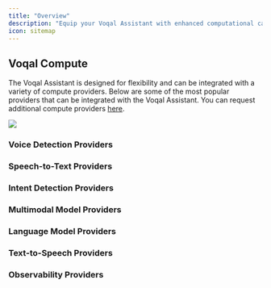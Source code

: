 ```yaml
---
title: "Overview"
description: "Equip your Voqal Assistant with enhanced computational capabilities"
icon: sitemap
---
```


## Voqal Compute

The Voqal Assistant is designed for flexibility and can be integrated with a variety of compute providers.
Below are some of the most popular providers that can be integrated with the Voqal Assistant.
You can request additional compute providers [here](https://github.com/voqal/voqal/issues).

<img src="/images/bring_your_own_ai.svg"/>

### Voice Detection Providers

<CardGroup cols={4}>
<Card
    title="Picovoice"
    href="/compute/vad/picovoice"
    icon="trophy-star"
></Card>
<Card
    title="Voqal"
    href="/compute/vad/voqal"
    icon="star-half"
></Card>
</CardGroup>

### Speech-to-Text Providers

<CardGroup cols={4}>
<Card
    title="Deepgram"
    href="/compute/stt/deepgram"
    icon="trophy-star"
></Card>
<Card
  title="OpenAI"
  href="/compute/stt/openai"
  icon="star"
></Card>
<Card
    title="AssemblyAI"
    href="/compute/stt/assemblyai"
    icon="star"
></Card>
<Card
    title="Picovoice"
    href="/compute/stt/picovoice"
    icon="star-half"
></Card>
</CardGroup>

### Intent Detection Providers

<CardGroup cols={4}>
<Card
    title="Deepgram"
    href="/compute/intent/deepgram"
    icon="trophy-star"
></Card>
<Card
    title="Serenade"
    href="/compute/intent/serenade"
    icon="star"
></Card>
<Card
    title="Picovoice"
    href="/compute/intent/picovoice"
    icon="star-half"
></Card>
</CardGroup>

### Multimodal Model Providers

<CardGroup cols={4}>
<Card
    title="Gemini"
    href="/compute/mm/gemini"
    icon="trophy-star"
></Card>
</CardGroup>

### Language Model Providers

<CardGroup cols={4}>
<Card
    title="OpenAI"
    href="/compute/llm/openai"
    icon="trophy-star"
></Card>
<Card
    title="Anthropic"
    href="/compute/llm/anthropic"
    icon="star"
></Card>
<Card
    title="Mistral AI"
    href="/compute/llm/mistralai"
    icon="star-half"
></Card>
<Card
    title="DeepSeek"
    href="/compute/llm/deepseek"
    icon="star-half"
></Card>
<Card
    title="Hugging Face"
    href="/compute/llm/huggingface"
    icon="asterisk"
></Card>
<Card
    title="TogetherAI"
    href="/compute/llm/togetherai"
    icon="asterisk"
></Card>
<Card
    title="Ollama"
    href="/compute/llm/ollama"
    icon="asterisk"
></Card>
<Card
    title="Groq"
    href="/compute/llm/groq"
    icon="asterisk"
></Card>
</CardGroup>

### Text-to-Speech Providers

<CardGroup cols={4}>
<Card
    title="OpenAI"
    href="/compute/tts/openai"
    icon="trophy-star"
></Card>
<Card
    title="Deepgram"
    href="/compute/tts/deepgram"
    icon="star"
></Card>
<Card
    title="Picovoice"
    href="/compute/tts/picovoice"
    icon="star-half"
></Card>
</CardGroup>

### Observability Providers

<CardGroup cols={4}>
<Card
    title="Helicone"
    href="/compute/observability/helicone"
    icon="trophy-star"
></Card>
</CardGroup>
